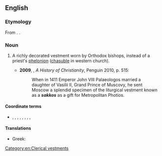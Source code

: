 {{also|Sakkos}}
==English==
{{wikipedia}}

===Etymology===
From {{etyl|gkm|en}} {{m|grc|σάκκος}}. {{doublet|en|sack}}.

===Noun===
{{en-noun|+|sakkoi}}

# {{lb|en|Eastern Orthodoxy}} A richly decorated vestment worn by Orthodox bishops, instead of a priest's [[phelonion]] ([[chasuble]] in western church).
#* '''2009''', {{w|Diarmaid MacCulloch}}, ''A History of Christianity'', Penguin 2010, p. 515:
#*: When in 1411 Emperor John VIII Palaeologos married a daughter of Vasilii II, Grand Prince of Muscovy, he sent Moscow a splendid specimen of the liturgical vestment known as a '''''sakkos''''' as a gift for Metropolitan Photios.

====Coordinate terms====
* {{l|en|alb}}, {{l|en|epigonation}}, {{l|en|epimanikion}}, {{l|en|epitrachelion}}, {{l|en|maniple}}, {{l|en|omophorion}}, {{l|en|rhason}}, {{l|en|sticharion}}, {{l|en|zone}}

====Translations====
{{trans-top|vestment}}
* Greek: {{t+|el|σάκκος}}
{{trans-mid}}
{{trans-bottom}}

[[Category:en:Clerical vestments]]